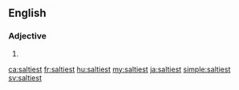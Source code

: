 ==English==

===Adjective===
{{head|en|adjective superlative form}}

# {{en-superlative of|salty}}

[[ca:saltiest]]
[[fr:saltiest]]
[[hu:saltiest]]
[[my:saltiest]]
[[ja:saltiest]]
[[simple:saltiest]]
[[sv:saltiest]]